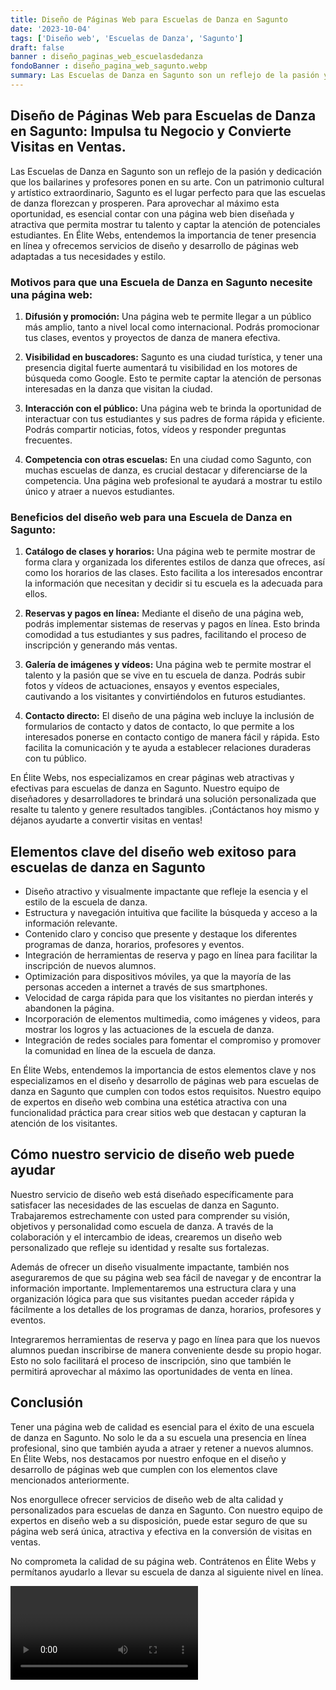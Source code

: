 ```yaml
---
title: Diseño de Páginas Web para Escuelas de Danza en Sagunto
date: '2023-10-04'
tags: ['Diseño web', 'Escuelas de Danza', 'Sagunto']
draft: false
banner : diseño_paginas_web_escuelasdedanza
fondoBanner : diseño_pagina_web_sagunto.webp
summary: Las Escuelas de Danza en Sagunto son un reflejo de la pasión y dedicación que los bailarines y profesores ponen en su arte. Con un patrimonio cultural y artístico extraordinario, Sagunto es el lugar perfecto para que las escuelas de danza florezcan y prosperen. Para aprovechar al máximo esta oportunidad, es esencial contar con una página web bien diseñada y atractiva que permita mostrar tu talento y captar la atención de potenciales estudiantes. En Élite Webs, entendemos la importancia de tener presencia en línea y ofrecemos servicios de diseño y desarrollo de páginas web adaptadas a tus necesidades y estilo.
---
```


## Diseño de Páginas Web para Escuelas de Danza en Sagunto: Impulsa tu Negocio y Convierte Visitas en Ventas.

Las Escuelas de Danza en Sagunto son un reflejo de la pasión y dedicación que los bailarines y profesores ponen en su arte. Con un patrimonio cultural y artístico extraordinario, Sagunto es el lugar perfecto para que las escuelas de danza florezcan y prosperen. Para aprovechar al máximo esta oportunidad, es esencial contar con una página web bien diseñada y atractiva que permita mostrar tu talento y captar la atención de potenciales estudiantes. En Élite Webs, entendemos la importancia de tener presencia en línea y ofrecemos servicios de diseño y desarrollo de páginas web adaptadas a tus necesidades y estilo.

### Motivos para que una Escuela de Danza en Sagunto necesite una página web:

1. **Difusión y promoción:** Una página web te permite llegar a un público más amplio, tanto a nivel local como internacional. Podrás promocionar tus clases, eventos y proyectos de danza de manera efectiva.

2. **Visibilidad en buscadores:** Sagunto es una ciudad turística, y tener una presencia digital fuerte aumentará tu visibilidad en los motores de búsqueda como Google. Esto te permite captar la atención de personas interesadas en la danza que visitan la ciudad.

3. **Interacción con el público:** Una página web te brinda la oportunidad de interactuar con tus estudiantes y sus padres de forma rápida y eficiente. Podrás compartir noticias, fotos, vídeos y responder preguntas frecuentes.

4. **Competencia con otras escuelas:** En una ciudad como Sagunto, con muchas escuelas de danza, es crucial destacar y diferenciarse de la competencia. Una página web profesional te ayudará a mostrar tu estilo único y atraer a nuevos estudiantes.

### Beneficios del diseño web para una Escuela de Danza en Sagunto:

1. **Catálogo de clases y horarios:** Una página web te permite mostrar de forma clara y organizada los diferentes estilos de danza que ofreces, así como los horarios de las clases. Esto facilita a los interesados encontrar la información que necesitan y decidir si tu escuela es la adecuada para ellos.

2. **Reservas y pagos en línea:** Mediante el diseño de una página web, podrás implementar sistemas de reservas y pagos en línea. Esto brinda comodidad a tus estudiantes y sus padres, facilitando el proceso de inscripción y generando más ventas.

3. **Galería de imágenes y vídeos:** Una página web te permite mostrar el talento y la pasión que se vive en tu escuela de danza. Podrás subir fotos y vídeos de actuaciones, ensayos y eventos especiales, cautivando a los visitantes y convirtiéndolos en futuros estudiantes.

4. **Contacto directo:** El diseño de una página web incluye la inclusión de formularios de contacto y datos de contacto, lo que permite a los interesados ponerse en contacto contigo de manera fácil y rápida. Esto facilita la comunicación y te ayuda a establecer relaciones duraderas con tu público.

En Élite Webs, nos especializamos en crear páginas web atractivas y efectivas para escuelas de danza en Sagunto. Nuestro equipo de diseñadores y desarrolladores te brindará una solución personalizada que resalte tu talento y genere resultados tangibles. ¡Contáctanos hoy mismo y déjanos ayudarte a convertir visitas en ventas!

<GifSeo />

<Cta />

## Elementos clave del diseño web exitoso para escuelas de danza en Sagunto

* Diseño atractivo y visualmente impactante que refleje la esencia y el estilo de la escuela de danza.
* Estructura y navegación intuitiva que facilite la búsqueda y acceso a la información relevante.
* Contenido claro y conciso que presente y destaque los diferentes programas de danza, horarios, profesores y eventos.
* Integración de herramientas de reserva y pago en línea para facilitar la inscripción de nuevos alumnos.
* Optimización para dispositivos móviles, ya que la mayoría de las personas acceden a internet a través de sus smartphones.
* Velocidad de carga rápida para que los visitantes no pierdan interés y abandonen la página.
* Incorporación de elementos multimedia, como imágenes y videos, para mostrar los logros y las actuaciones de la escuela de danza.
* Integración de redes sociales para fomentar el compromiso y promover la comunidad en línea de la escuela de danza.

En Élite Webs, entendemos la importancia de estos elementos clave y nos especializamos en el diseño y desarrollo de páginas web para escuelas de danza en Sagunto que cumplen con todos estos requisitos. Nuestro equipo de expertos en diseño web combina una estética atractiva con una funcionalidad práctica para crear sitios web que destacan y capturan la atención de los visitantes.

## Cómo nuestro servicio de diseño web puede ayudar

Nuestro servicio de diseño web está diseñado específicamente para satisfacer las necesidades de las escuelas de danza en Sagunto. Trabajaremos estrechamente con usted para comprender su visión, objetivos y personalidad como escuela de danza. A través de la colaboración y el intercambio de ideas, crearemos un diseño web personalizado que refleje su identidad y resalte sus fortalezas.

Además de ofrecer un diseño visualmente impactante, también nos aseguraremos de que su página web sea fácil de navegar y de encontrar la información importante. Implementaremos una estructura clara y una organización lógica para que sus visitantes puedan acceder rápida y fácilmente a los detalles de los programas de danza, horarios, profesores y eventos.

Integraremos herramientas de reserva y pago en línea para que los nuevos alumnos puedan inscribirse de manera conveniente desde su propio hogar. Esto no solo facilitará el proceso de inscripción, sino que también le permitirá aprovechar al máximo las oportunidades de venta en línea.

## Conclusión

Tener una página web de calidad es esencial para el éxito de una escuela de danza en Sagunto. No solo le da a su escuela una presencia en línea profesional, sino que también ayuda a atraer y retener a nuevos alumnos. En Élite Webs, nos destacamos por nuestro enfoque en el diseño y desarrollo de páginas web que cumplen con los elementos clave mencionados anteriormente.

Nos enorgullece ofrecer servicios de diseño web de alta calidad y personalizados para escuelas de danza en Sagunto. Con nuestro equipo de expertos en diseño web a su disposición, puede estar seguro de que su página web será única, atractiva y efectiva en la conversión de visitas en ventas.

No comprometa la calidad de su página web. Contrátenos en Élite Webs y permítanos ayudarlo a llevar su escuela de danza al siguiente nivel en línea.

<Video />

<CtaBot job='Escuelas de Danza' city='Sagunto'/>

<Gmaps query='Sagunto+españa+maps' />
